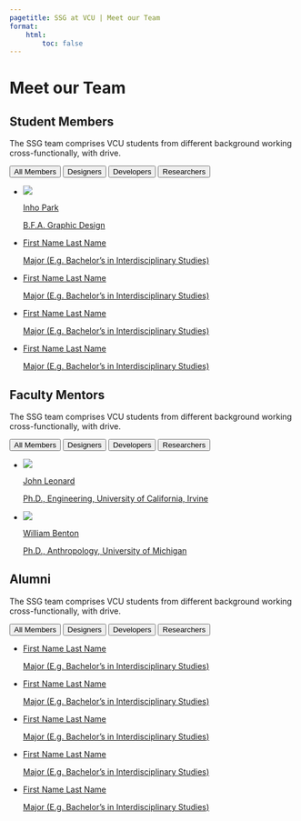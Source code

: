 ---
pagetitle: SSG at VCU | Meet our Team
format:
    html:
        toc: false
---

# Meet our Team {.section-header}

## Student Members {.bigmargin-bottom}

::: {.members-category-desc}

::: {.desc}

The SSG team comprises VCU students from different background working cross-functionally, with drive.

:::

::: {.filter-control}

<button class="small-btn active">All Members</button>
<button class="small-btn">Designers</button>
<button class="small-btn">Developers</button>
<button class="small-btn">Researchers</button>

:::

:::

::: {.members-card-wrap}

<ul>

<li>
<a class="members-card" href="./parki2.qmd">
<div class="card-shadow"></div>
<div class="info-wrap">
<div class="members-pic">
![](../assets/parki2-2.png)
</div>
<div class="members-profile">
<div class="name">
Inho Park
</div>
<div class="major">
B.F.A. Graphic Design
</div>
</div>
</div>
</a>
</li>

<li>
<a class="members-card" href="./parki2.qmd">
<div class="card-shadow"></div>
<div class="info-wrap">
<div class="members-pic">
</div>
<div class="members-profile">
<div class="name">
First Name Last Name
</div>
<div class="major">
Major (E.g. Bachelor's in Interdisciplinary Studies)
</div>
</div>
</div>
</a>
</li>

<li>
<a class="members-card" href="./parki2.qmd">
<div class="card-shadow"></div>
<div class="info-wrap">
<div class="members-pic">
</div>
<div class="members-profile">
<div class="name">
First Name Last Name
</div>
<div class="major">
Major (E.g. Bachelor's in Interdisciplinary Studies)
</div>
</div>
</div>
</a>
</li>

<li>
<a class="members-card" href="./parki2.qmd">
<div class="card-shadow"></div>
<div class="info-wrap">
<div class="members-pic">
</div>
<div class="members-profile">
<div class="name">
First Name Last Name
</div>
<div class="major">
Major (E.g. Bachelor's in Interdisciplinary Studies)
</div>
</div>
</div>
</a>
</li>

<li>
<a class="members-card" href="./parki2.qmd">
<div class="card-shadow"></div>
<div class="info-wrap">
<div class="members-pic">
</div>
<div class="members-profile">
<div class="name">
First Name Last Name
</div>
<div class="major">
Major (E.g. Bachelor's in Interdisciplinary Studies)
</div>
</div>
</div>
</a>
</li>

</ul>

:::

## Faculty Mentors {.bigmargin-bottom}

::: {.members-category-desc}

::: {.desc}

The SSG team comprises VCU students from different background working cross-functionally, with drive.

:::

::: {.filter-control}

<button class="small-btn active">All Members</button>
<button class="small-btn">Designers</button>
<button class="small-btn">Developers</button>
<button class="small-btn">Researchers</button>

:::

:::

::: {.members-card-wrap}

<ul>

<li>
<a class="members-card" href="./jdleonard.qmd">
<div class="card-shadow"></div>
<div class="info-wrap">
<div class="members-pic">
![](../assets/jdleonard.jpg)
</div>
<div class="members-profile">
<div class="name">
John Leonard
</div>
<div class="major">
Ph.D., Engineering, University of California, Irvine
</div>
</div>
</div>
</a>
</li>

<li>
<a class="members-card" href="./wbenton.qmd">
<div class="card-shadow"></div>
<div class="info-wrap">
<div class="members-pic">
![](../assets/wbenton.jpg)
</div>
<div class="members-profile">
<div class="name">
William Benton
</div>
<div class="major">
Ph.D., Anthropology, University of Michigan

</div>
</div>
</div>
</a>
</li>

</ul>

:::

## Alumni {.bigmargin-bottom}

::: {.members-category-desc}

::: {.desc}

The SSG team comprises VCU students from different background working cross-functionally, with drive.

:::

::: {.filter-control}

<button class="small-btn active">All Members</button>
<button class="small-btn">Designers</button>
<button class="small-btn">Developers</button>
<button class="small-btn">Researchers</button>

:::

:::

::: {.members-card-wrap}

<ul>

<li>
<a class="members-card" href="./parki2.qmd">
<div class="card-shadow"></div>
<div class="info-wrap">
<div class="members-pic">
</div>
<div class="members-profile">
<div class="name">
First Name Last Name
</div>
<div class="major">
Major (E.g. Bachelor's in Interdisciplinary Studies)
</div>
</div>
</div>
</a>
</li>

<li>
<a class="members-card" href="./parki2.qmd">
<div class="card-shadow"></div>
<div class="info-wrap">
<div class="members-pic">
</div>
<div class="members-profile">
<div class="name">
First Name Last Name
</div>
<div class="major">
Major (E.g. Bachelor's in Interdisciplinary Studies)
</div>
</div>
</div>
</a>
</li>

<li>
<a class="members-card" href="./parki2.qmd">
<div class="card-shadow"></div>
<div class="info-wrap">
<div class="members-pic">
</div>
<div class="members-profile">
<div class="name">
First Name Last Name
</div>
<div class="major">
Major (E.g. Bachelor's in Interdisciplinary Studies)
</div>
</div>
</div>
</a>
</li>

<li>
<a class="members-card" href="./parki2.qmd">
<div class="card-shadow"></div>
<div class="info-wrap">
<div class="members-pic">
</div>
<div class="members-profile">
<div class="name">
First Name Last Name
</div>
<div class="major">
Major (E.g. Bachelor's in Interdisciplinary Studies)
</div>
</div>
</div>
</a>
</li>

<li>
<a class="members-card" href="./parki2.qmd">
<div class="card-shadow"></div>
<div class="info-wrap">
<div class="members-pic">
</div>
<div class="members-profile">
<div class="name">
First Name Last Name
</div>
<div class="major">
Major (E.g. Bachelor's in Interdisciplinary Studies)
</div>
</div>
</div>
</a>
</li>

</ul>

:::